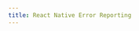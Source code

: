 ```yaml
---
title: React Native Error Reporting
---
```


<!--- © Aven LLC and Aven Contributors. Licensed under Creative Commons BY-NC-SA 4.0 https://creativecommons.org/licenses/by-nc-sa/4.0/ -->

